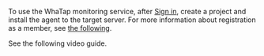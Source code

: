 To use the WhaTap monitoring service, after [Sign in](https://www.whatap.io/en/signup/), create a project and install the agent to the target server. For more information about registration as a member, see [the following](../account/account-manage).

<Xclude product="oracle-pro,oracle,db2,sapase">

See the following video guide.

</Xclude>
